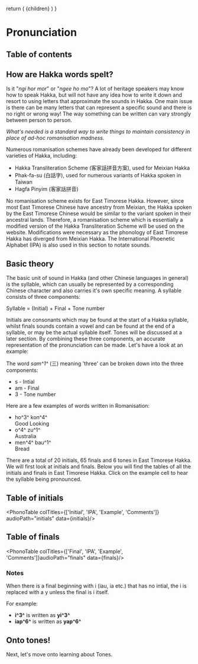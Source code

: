 
  return (
    <MDwrapper seoTitle="Pronunciation">
      {children}
    </MDwrapper>
  )
}

# Pronunciation

## Table of contents

## How are Hakka words spelt?

Is it "*ngi hor mor*" or "*ngee ho mo*"? A lot of heritage speakers may know how 
to speak Hakka, but will not have any idea how to write it down and resort to
using letters that approximate the sounds in Hakka. One main issue is there can 
be many letters that can represent a specific sound and there is no right or 
wrong way! The way something can be written can vary strongly between person to
person. 

*What's needed is a standard way to write things to maintain consistency in place of ad-hoc romanisation madness.*

Numerous romanisation schemes have already been developed for different 
varieties of Hakka, including:

- Hakka Transliteration Scheme (客家話拼音方案), used for Meixian Hakka
- Phak-fa-su (白話字), used for numerous variants of Hakka spoken in Taiwan
- Hagfa Pinyim (客家話拼音)

No romanisation scheme exists for East Timorese Hakka. However, since most East
Timorese Chinese have ancestry from Meixian, the Hakka spoken by the East 
Timorese Chinese would be similar to the variant spoken in their ancestral 
lands. Therefore, a romanisation scheme which is essentially a modified version 
of the Hakka Transliteration Scheme will be used on the website. Modifications 
were necessary as the phonology of East Timorese Hakka has diverged from Meixian 
Hakka. The International Phoenetic Alphabet (IPA) is also used in this section
to notate sounds.

## Basic theory

The basic unit of sound in Hakka (and other Chinese languages in general) is the
syllable, which can usually be represented by a corresponding Chinese character
and also carries it's own specific meaning. A syllable consists of three
components:

<p style={{ textAlign: 'center' }}>Syllable = (Initial) + Final + Tone number</p>

Initials are consonants which may be found at the start of a Hakka syllable,
whilst finals sounds contain a vowel and can be found at the end of a syllable,
or may be the actual syllable itself. Tones will be discussed at a later 
section. By combining these three components, an accurate representation of the 
pronunciation can be made. Let's have a look at an example:

The word *sam^1^* (三) meaning 'three' can be broken down into the three 
components:

- s - Intial
- am - Final
- 3 - Tone number

Here are a few examples of words written in Romanisation:

- ho^3^ kon^4^ <br/> Good Looking
- o^4^ zu^1^ <br/> Australia
- men^4^ bau^1^ <br/> Bread


There are a total of 20 initials, 65 finals and 6 tones in East Timorese Hakka. 
We will first look at initials and finals. Below you will find the tables of all 
the initials and finals in East Timorese Hakka. Click on the example cell to hear
the syllable being pronounced.

## Table of initials

<PhonoTable colTitles={['Initial', 'IPA', 'Example', 'Comments']} audioPath="initials" data={initials}/>

## Table of finals

<PhonoTable colTitles={['Final', 'IPA', 'Example', 'Comments']}audioPath="finals" data={finals}/>

### Notes

When there is a final beginning with i (iau, ia etc.) that has no intial, the i 
is replaced with a y unless the final is i itself.

For example:

- **i^3^** is written as **yi^3^**
- **iap^6^** is written as **yap^6^**

## Onto tones!

Next, let's move onto learning about <Link href="/tones">Tones.</Link>